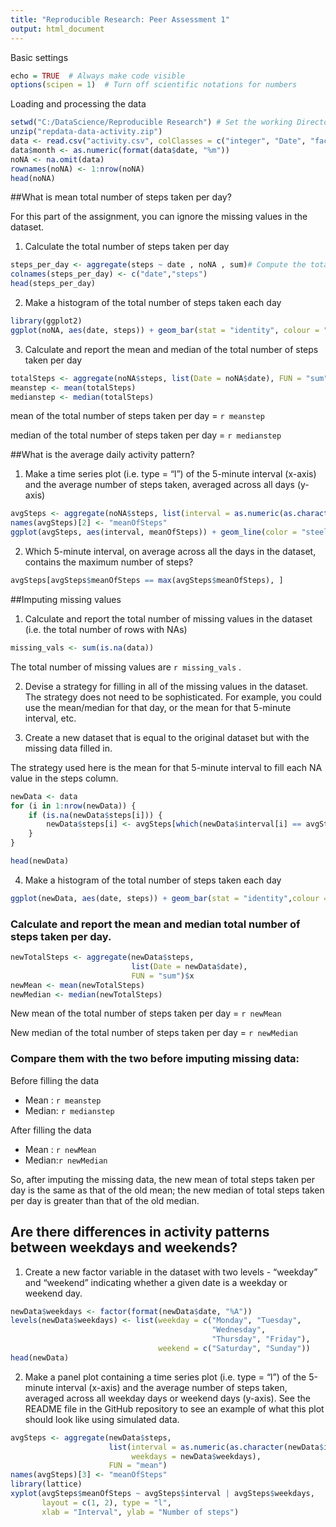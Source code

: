 ```yaml
---
title: "Reproducible Research: Peer Assessment 1"
output: html_document
---
```

Basic settings

```R
echo = TRUE  # Always make code visible
options(scipen = 1)  # Turn off scientific notations for numbers
```

Loading and processing the data

```R
setwd("C:/DataScience/Reproducible Research") # Set the working Directory 
unzip("repdata-data-activity.zip")
data <- read.csv("activity.csv", colClasses = c("integer", "Date", "factor"))
data$month <- as.numeric(format(data$date, "%m"))
noNA <- na.omit(data)
rownames(noNA) <- 1:nrow(noNA)
head(noNA)
```
##What is mean total number of steps taken per day?

For this part of the assignment, you can ignore the missing values in the dataset.

1. Calculate the total number of steps taken per day

```R
steps_per_day <- aggregate(steps ~ date , noNA , sum)# Compute the total number of steps each day
colnames(steps_per_day) <- c("date","steps")
head(steps_per_day)
```

2. Make a histogram of the total number of steps taken each day

```R
library(ggplot2)
ggplot(noNA, aes(date, steps)) + geom_bar(stat = "identity", colour = "orange", fill = "orange", width = 0.7) + facet_grid(. ~ month, scales = "free") + labs(title = "Histogram of Total Number of Steps Taken Each Day", x = "Date", y = "Total number of steps")
```


3. Calculate and report the mean and median of the total number of steps taken per day

```R
totalSteps <- aggregate(noNA$steps, list(Date = noNA$date), FUN = "sum")$x
meanstep <- mean(totalSteps)
medianstep <- median(totalSteps)
```
mean of the total number of steps taken per day = `r meanstep`

median of the total number of steps taken per day = `r medianstep`

##What is the average daily activity pattern?

1. Make a time series plot (i.e. type = "l") of the 5-minute interval (x-axis) and the average number of steps taken, averaged across all days (y-axis)

```R
avgSteps <- aggregate(noNA$steps, list(interval = as.numeric(as.character(noNA$interval))), FUN = "mean")
names(avgSteps)[2] <- "meanOfSteps"
ggplot(avgSteps, aes(interval, meanOfSteps)) + geom_line(color = "steelblue", size = 0.8) + labs(title = "Time Series Plot of the 5-minute Interval", x = "5-minute intervals", y = "Average Number of Steps Taken")
```

2. Which 5-minute interval, on average across all the days in the dataset, contains the maximum number of steps?

```R
avgSteps[avgSteps$meanOfSteps == max(avgSteps$meanOfSteps), ]
```

##Imputing missing values

1. Calculate and report the total number of missing values in the dataset (i.e. the total number of rows with NAs)

```R
missing_vals <- sum(is.na(data))
```
The total number of missing values are `r missing_vals` .

2. Devise a strategy for filling in all of the missing values in the dataset. The strategy does not need to be sophisticated. For example, you could use the mean/median for that day, or the mean for that 5-minute interval, etc.

3. Create a new dataset that is equal to the original dataset but with the missing data filled in.

The  strategy used here is the mean for that 5-minute interval to fill each NA value in the steps column.
```R
newData <- data 
for (i in 1:nrow(newData)) {
    if (is.na(newData$steps[i])) {
        newData$steps[i] <- avgSteps[which(newData$interval[i] == avgSteps$interval), ]$meanOfSteps
    }
}

head(newData)
```

4. Make a histogram of the total number of steps taken each day

```R
ggplot(newData, aes(date, steps)) + geom_bar(stat = "identity",colour = "orange",fill = "orange", width = 0.7) + facet_grid(. ~ month, scales = "free") + labs(title = "Histogram of Total Number of Steps Taken Each Day (no missing data)", x = "Date", y = "Total number of steps per Day")
```

### Calculate and report the mean and median total number of steps taken per day. 

```R
newTotalSteps <- aggregate(newData$steps, 
                           list(Date = newData$date), 
                           FUN = "sum")$x
newMean <- mean(newTotalSteps)
newMedian <- median(newTotalSteps)
```
New mean of the total number of steps taken per day = `r newMean`

New median  of the total number of steps taken per day = `r newMedian`

### Compare them with the two before imputing missing data:

Before filling the data

   - Mean : `r meanstep`  
   - Median: `r medianstep`
  
After filling the data

  - Mean : `r newMean`  
  - Median:`r newMedian`

So, after imputing the missing data, the new mean of total steps taken per day is the same as that of the old mean; the new median of total steps taken per day is greater than that of the old median.

## Are there differences in activity patterns between weekdays and weekends?

1. Create a new factor variable in the dataset with two levels - "weekday" and "weekend" indicating whether a given date is a weekday or weekend day.

```R
newData$weekdays <- factor(format(newData$date, "%A"))
levels(newData$weekdays) <- list(weekday = c("Monday", "Tuesday",
                                             "Wednesday", 
                                             "Thursday", "Friday"),
                                 weekend = c("Saturday", "Sunday"))
head(newData)
```

2. Make a panel plot containing a time series plot (i.e. type = "l") of the 5-minute interval (x-axis) and the average number of steps taken, averaged across all weekday days or weekend days (y-axis). See the README file in the GitHub repository to see an example of what this plot should look like using simulated data.

```R

avgSteps <- aggregate(newData$steps, 
                      list(interval = as.numeric(as.character(newData$interval)), 
                           weekdays = newData$weekdays),
                      FUN = "mean")
names(avgSteps)[3] <- "meanOfSteps"
library(lattice)
xyplot(avgSteps$meanOfSteps ~ avgSteps$interval | avgSteps$weekdays, 
       layout = c(1, 2), type = "l", 
       xlab = "Interval", ylab = "Number of steps")
```